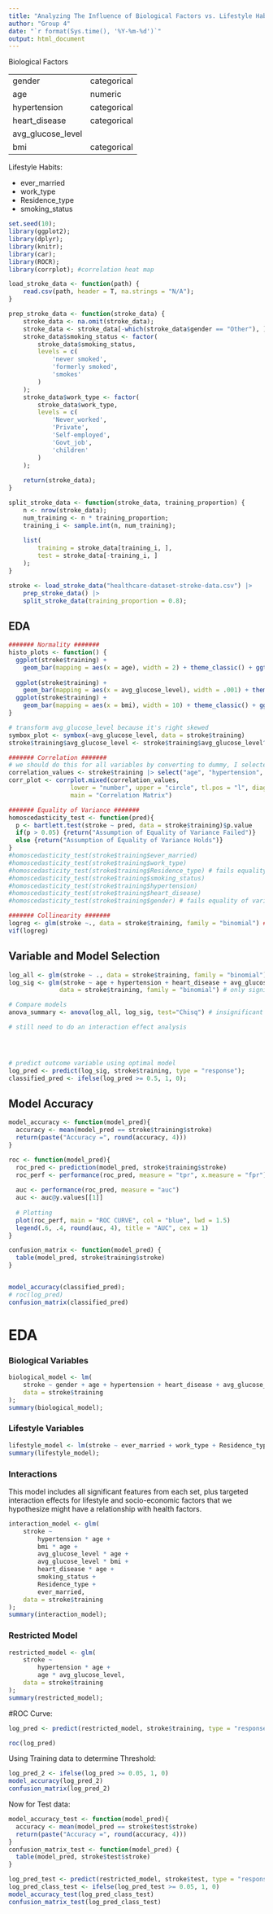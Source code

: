 ```yaml
---
title: "Analyzing The Influence of Biological Factors vs. Lifestyle Habits on Stroke Victims"
author: "Group 4"
date: "`r format(Sys.time(), '%Y-%m-%d')`"
output: html_document
---
```


Biological Factors

| | |
| --- | --- |
| gender | categorical |
| age | numeric |
| hypertension | categorical |
| heart_disease | categorical |
| avg_glucose_level |
| bmi | categorical |


Lifestyle Habits:

- ever_married
- work_type
- Residence_type
- smoking_status 

```r
set.seed(10);
library(ggplot2);
library(dplyr);
library(knitr);
library(car);
library(ROCR);
library(corrplot); #correlation heat map

load_stroke_data <- function(path) {
    read.csv(path, header = T, na.strings = "N/A");
}

prep_stroke_data <- function(stroke_data) {
    stroke_data <- na.omit(stroke_data);
    stroke_data <- stroke_data[-which(stroke_data$gender == "Other"), ];
    stroke_data$smoking_status <- factor(
        stroke_data$smoking_status,
        levels = c(
            'never smoked',
            'formerly smoked',
            'smokes'
        )
    );
    stroke_data$work_type <- factor(
        stroke_data$work_type,
        levels = c(
            'Never_worked',
            'Private',
            'Self-employed',
            'Govt_job',
            'children'
        )
    );
    
    return(stroke_data);
}

split_stroke_data <- function(stroke_data, training_proportion) {
    n <- nrow(stroke_data);
    num_training <- n * training_proportion;
    training_i <- sample.int(n, num_training);
    
    list(
        training = stroke_data[training_i, ],
        test = stroke_data[-training_i, ]
    );
}

stroke <- load_stroke_data("healthcare-dataset-stroke-data.csv") |> 
    prep_stroke_data() |> 
    split_stroke_data(training_proportion = 0.8);
```


## EDA
```r
####### Normality #######
histo_plots <- function() {
  ggplot(stroke$training) +
    geom_bar(mapping = aes(x = age), width = 2) + theme_classic() + ggtitle("Age");
    
  ggplot(stroke$training) +
    geom_bar(mapping = aes(x = avg_glucose_level), width = .001) + theme_classic() + ggtitle("Glucose Level");
  ggplot(stroke$training) +
    geom_bar(mapping = aes(x = bmi), width = 10) + theme_classic() + ggtitle("BMI");
}

# transform avg_glucose_level because it's right skewed
symbox_plot <- symbox(~avg_glucose_level, data = stroke$training)
stroke$training$avg_glucose_level <- stroke$training$avg_glucose_level^(-1)

####### Correlation #######
# we should do this for all variables by converting to dummy, I selected only numeric ones for now
correlation_values <- stroke$training |> select("age", "hypertension", "heart_disease", "avg_glucose_level", "bmi") |> cor() 
corr_plot <- corrplot.mixed(correlation_values,
                 lower = "number", upper = "circle", tl.pos = "l", diag = "l",
                 main = "Correlation Matrix")

####### Equality of Variance #######
homoscedasticity_test <- function(pred){
  p <- bartlett.test(stroke ~ pred, data = stroke$training)$p.value
  if(p > 0.05) {return("Assumption of Equality of Variance Failed")}
  else {return("Assumption of Equality of Variance Holds")}
}
#homoscedasticity_test(stroke$training$ever_married)
#homoscedasticity_test(stroke$training$work_type)
#homoscedasticity_test(stroke$training$Residence_type) # fails equality of variance
#homoscedasticity_test(stroke$training$smoking_status)
#homoscedasticity_test(stroke$training$hypertension)
#homoscedasticity_test(stroke$training$heart_disease)
#homoscedasticity_test(stroke$training$gender) # fails equality of variance

####### Collinearity #######
logreg <- glm(stroke ~., data = stroke$training, family = "binomial") ## log reg model
vif(logreg)
```

## Variable and Model Selection
```r
log_all <- glm(stroke ~ ., data = stroke$training, family = "binomial")
log_sig <- glm(stroke ~ age + hypertension + heart_disease + avg_glucose_level + smoking_status, 
              data = stroke$training, family = "binomial") # only significant variables

# Compare models
anova_summary <- anova(log_all, log_sig, test="Chisq") # insignificant p-val so we use simpler model

# still need to do an interaction effect analysis




# predict outcome variable using optimal model
log_pred <- predict(log_sig, stroke$training, type = "response");
classified_pred <- ifelse(log_pred >= 0.5, 1, 0);
```


## Model Accuracy
```r
model_accuracy <- function(model_pred){
  accuracy <- mean(model_pred == stroke$training$stroke)
  return(paste("Accuracy =", round(accuracy, 4)))
}

roc <- function(model_pred){
  roc_pred <- prediction(model_pred, stroke$training$stroke)
  roc_perf <- performance(roc_pred, measure = "tpr", x.measure = "fpr")
  
  auc <- performance(roc_pred, measure = "auc")
  auc <- auc@y.values[[1]]
   
  # Plotting
  plot(roc_perf, main = "ROC CURVE", col = "blue", lwd = 1.5)
  legend(.6, .4, round(auc, 4), title = "AUC", cex = 1)
}

confusion_matrix <- function(model_pred) {
  table(model_pred, stroke$training$stroke)
}


model_accuracy(classified_pred);
# roc(log_pred)
confusion_matrix(classified_pred)
```


# EDA

### Biological Variables
```r
biological_model <- lm(
    stroke ~ gender + age + hypertension + heart_disease + avg_glucose_level + bmi,
    data = stroke$training
);
summary(biological_model);
```
### Lifestyle Variables
```R
lifestyle_model <- lm(stroke ~ ever_married + work_type + Residence_type + smoking_status, data = stroke$training)
summary(lifestyle_model);
```

### Interactions
This model includes all significant features from each set, plus targeted interaction effects for lifestyle and socio-economic factors that we hypothesize might have a relationship with health factors.
```r
interaction_model <- glm(
    stroke ~ 
        hypertension * age + 
        bmi * age + 
        avg_glucose_level * age +
        avg_glucose_level * bmi +
        heart_disease * age +
        smoking_status +
        Residence_type + 
        ever_married,
    data = stroke$training
);
summary(interaction_model);
```

### Restricted Model
```r
restricted_model <- glm(
    stroke ~ 
        hypertension * age + 
        age * avg_glucose_level,
    data = stroke$training
);
summary(restricted_model);
```

#ROC Curve:
```r
log_pred <- predict(restricted_model, stroke$training, type = "response")
```


```r
roc(log_pred)
```
Using Training data to determine Threshold:
```r
log_pred_2 <- ifelse(log_pred >= 0.05, 1, 0)
model_accuracy(log_pred_2)
confusion_matrix(log_pred_2)
```

Now for Test data:
```r
model_accuracy_test <- function(model_pred){
  accuracy <- mean(model_pred == stroke$test$stroke)
  return(paste("Accuracy =", round(accuracy, 4)))
}
confusion_matrix_test <- function(model_pred) {
  table(model_pred, stroke$test$stroke)
}
```



```r
log_pred_test <- predict(restricted_model, stroke$test, type = "response")
log_pred_class_test <- ifelse(log_pred_test >= 0.05, 1, 0)
model_accuracy_test(log_pred_class_test)
confusion_matrix_test(log_pred_class_test)
```

